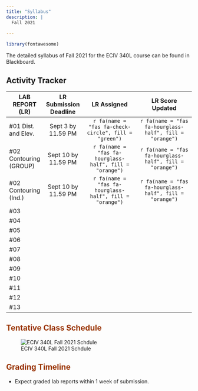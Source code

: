 ```yaml
---
title: "Syllabus"
description: |
  Fall 2021
  
---
```


```r
library(fontawesome)
```

The detailed syllabus of Fall 2021 for the ECIV 340L course can be found in Blackboard.


## Activity Tracker

| LAB REPORT (LR)        | LR Submission Deadline |                      LR Assigned                      |                   LR Score Updated                      |
|------------------------|:----------------------:|:-----------------------------------------------------:|:-------------------------------------------------------:|
| #01 Dist. and Elev.    |   Sept 3 by 11.59 PM   | `r fa(name = "fas fa-check-circle", fill = "green")`  | `r fa(name = "fas fa-hourglass-half", fill = "orange")` |
| #02 Contouring (GROUP) |   Sept 10 by 11.59 PM  |`r fa(name = "fas fa-hourglass-half", fill = "orange")`| `r fa(name = "fas fa-hourglass-half", fill = "orange")` |
| #02 Contouring (Ind.)  |   Sept 10 by 11.59 PM  |`r fa(name = "fas fa-hourglass-half", fill = "orange")`| `r fa(name = "fas fa-hourglass-half", fill = "orange")` |
| #03                    |                        |                                                       |                                                         |
| #04                    |                        |                                                       |                                                         |
| #05                    |                        |                                                       |                                                         |
| #06                    |                        |                                                       |                                                         |
| #07                    |                        |                                                       |                                                         |
| #08                    |                        |                                                       |                                                         |
| #09                    |                        |                                                       |                                                         |
| #10                    |                        |                                                       |                                                         |
| #11                    |                        |                                                       |                                                         |
| #12                    |                        |                                                       |                                                         |
| #13                    |                        |                                                       |                                                         |


## <font color="993300">Tentative Class Schedule</font> 

![ECIV 340L Fall 2021 Schdule](schedule.PNG)


## <font color="993300">Grading Timeline</font>

+ Expect graded lab reports within 1 week of submission.
